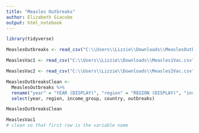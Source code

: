 ---
title: "Measles Outbreaks"
author: Elizabeth Giacobe
output: html_notebook
---

```{r, message= FALSE}
library(tidyverse)
```


```{r, message=FALSE}
MeaslesOutbreaks <- read_csv("C:\\Users\\Lizzie\\Downloads\\MeaslesOutbreaks.csv")

MeaslesVac1 <- read_csv("C:\\Users\\Lizzie\\Downloads\\Measles1Vac.csv")

MeaslesVac2 <- read_csv("C:\\Users\\Lizzie\\Downloads\\Measles2Vac.csv")

```

```{r}
MeaslesOutbreaksClean <-
  MeaslesOutbreaks %>%
  rename("year" = "YEAR (DISPLAY)", "region" = "REGION (DISPLAY)", "income_group" = "WORLDBANKINCOMEGROUP (DISPLAY)", "country" = "COUNTRY (DISPLAY)", "outbreaks" = "Display Value") %>%
  select(year, region, income_group, country, outbreaks)

MeaslesOutbreaksClean
```

```{r}
MeaslesVac1 
# clean so that first row is the variable name
  
```

